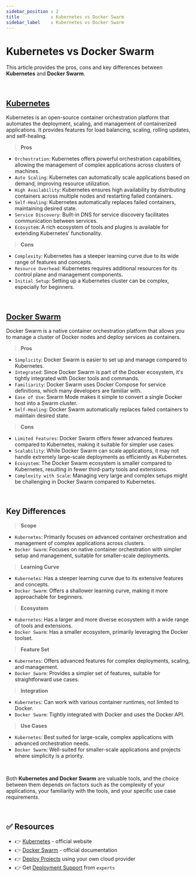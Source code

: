 ```yaml
---
sidebar_position : 2
title            : Kubernetes vs Docker Swarm
sidebar_label    : Kubernetes vs Docker Swarm
---
```


# Kubernetes vs Docker Swarm

This article provides the pros, cons and key differences between **Kubernetes** and **Docker Swarm**. 

<br />

## [Kubernetes](https://kubernetes.io/)

Kubernetes is an open-source container orchestration platform that automates the deployment, scaling, and management of containerized applications.
It provides features for load balancing, scaling, rolling updates, and self-healing.

> **Pros** 

- `Orchestration`: Kubernetes offers powerful orchestration capabilities, allowing the management of complex applications across clusters of machines.
- `Auto Scaling`: Kubernetes can automatically scale applications based on demand, improving resource utilization.
- `High Availability`: Kubernetes ensures high availability by distributing containers across multiple nodes and restarting failed containers.
- `Self-Healing`: Kubernetes automatically replaces failed containers, maintaining desired state.
- `Service Discovery`: Built-in DNS for service discovery facilitates communication between services.
- `Ecosystem`: A rich ecosystem of tools and plugins is available for extending Kubernetes' functionality.

> **Cons**

- `Complexity`: Kubernetes has a steeper learning curve due to its wide range of features and concepts.
- `Resource Overhead`: Kubernetes requires additional resources for its control plane and management components.
- `Initial Setup`: Setting up a Kubernetes cluster can be complex, especially for beginners.

<br />

## [Docker Swarm](https://docs.docker.com/engine/swarm/)

Docker Swarm is a native container orchestration platform that allows you to manage a cluster of Docker nodes and deploy services as containers.

> **Pros** 

- `Simplicity`: Docker Swarm is easier to set up and manage compared to Kubernetes.
- `Integrated`: Since Docker Swarm is part of the Docker ecosystem, it's tightly integrated with Docker tools and commands.
- `Familiarity`: Docker Swarm uses Docker Compose for service definitions, which many developers are familiar with.
- `Ease of Use`: Swarm Mode makes it simple to convert a single Docker host into a Swarm cluster.
- `Self-Healing`: Docker Swarm automatically replaces failed containers to maintain desired state.

> **Cons**

- `Limited Features`: Docker Swarm offers fewer advanced features compared to Kubernetes, making it suitable for simpler use cases.
- `Scalability`: While Docker Swarm can scale applications, it may not handle extremely large-scale deployments as efficiently as Kubernetes.
- `Ecosystem`: The Docker Swarm ecosystem is smaller compared to Kubernetes, resulting in fewer third-party tools and extensions.
- `Complexity with Scale`: Managing very large and complex setups might be challenging in Docker Swarm compared to Kubernetes.

<br />

## Key Differences

> **Scope** 

- `Kubernetes`: Primarily focuses on advanced container orchestration and management of complex applications across clusters.
- `Docker Swarm`: Focuses on native container orchestration with simpler setup and management, suitable for smaller-scale deployments.

> **Learning Curve**

- `Kubernetes`: Has a steeper learning curve due to its extensive features and concepts.
- `Docker Swarm`: Offers a shallower learning curve, making it more approachable for beginners.

> **Ecosystem**

- `Kubernetes`: Has a larger and more diverse ecosystem with a wide range of tools and extensions.
- `Docker Swarm`: Has a smaller ecosystem, primarily leveraging the Docker toolset.

> **Feature Set**

- `Kubernetes`: Offers advanced features for complex deployments, scaling, and management.
- `Docker Swarm`: Provides a simpler set of features, suitable for straightforward use cases.

> **Integration** 

- `Kubernetes`: Can work with various container runtimes, not limited to Docker.
- `Docker Swarm`: Tightly integrated with Docker and uses the Docker API.

> **Use Cases**

- `Kubernetes`: Best suited for large-scale, complex applications with advanced orchestration needs.
- `Docker Swarm`: Well-suited for smaller-scale applications and projects where simplicity is a priority.

<br />

Both **Kubernetes and Docker Swarm** are valuable tools, and the choice between them depends on factors such as the complexity of your applications, 
your familiarity with the tools, and your specific use case requirements.

<br />

## ✅ Resources

- 👉 [Kubernetes](https://kubernetes.io/) - official website
- 👉 [Docker Swarm](https://docs.docker.com/engine/swarm/) - official documentation
- 👉 [Deploy Projects](https://deploypro.dev/) using your own cloud provider
- 👉 Get [Deployment Support](https://deploypro.dev/support/) from `experts` 
